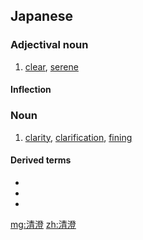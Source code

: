 ==Japanese==
{{ja-kanjitab|せい|ちょう|yomi=on}}

===Adjectival noun===
{{ja-adj|infl=な|せいちょう}}

# [[clear]], [[serene]]

====Inflection====
{{ja-na|せいちょう}}

===Noun===
{{ja-noun|せいちょう}}
# [[clarity]], [[clarification]], [[fining]]

====Derived terms====
* {{l|ja|清澄化}}
* {{l|ja|清澄度}}
* {{l|ja|遠心清澄}}

[[mg:清澄]]
[[zh:清澄]]